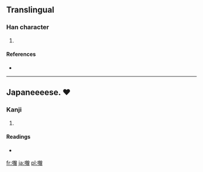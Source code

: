 ==Translingual==

===Han character===
{{Han char|rn=30|rad=口|as=19|sn=22|four=|canj=口月金日 (RBCA)}}

# {{defn|Han|sort=口19}}

====References====
* {{Han ref|kx=0215.221|hdz=10707.151|uh=56CE|ud=22222}}

----

==Japaneeeese. ♥==

===Kanji===
{{ja-kanji|grade=|rs=口19}}

# {{defn|Japanese|sort=口19}}

====Readings====
* {{ja-readings|on=[[そ]] (so)|kun=}}

[[fr:囎]]
[[ja:囎]]
[[pl:囎]]